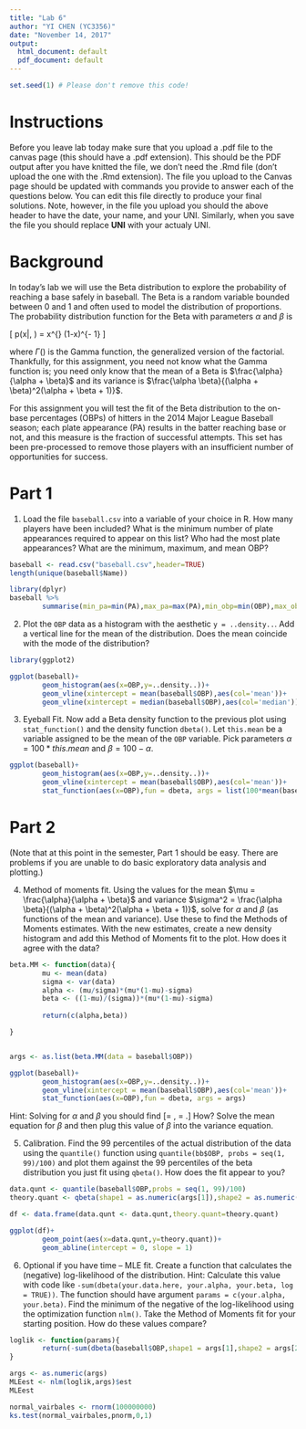 ```yaml
---
title: "Lab 6"
author: "YI CHEN (YC3356)"
date: "November 14, 2017"
output:
  html_document: default
  pdf_document: default
---
```



```r
set.seed(1) # Please don't remove this code!
```

# Instructions 
Before you leave lab today make sure that you upload a .pdf file to the canvas page (this should have a .pdf extension). This should be the PDF output after you have knitted the file, we don't need the .Rmd file (don't upload the one with the .Rmd extension).  The file you upload to the Canvas page should be updated with commands you provide to answer each of the questions below.  You can edit this file directly to produce your final solutions.  Note, however, in the file you upload you should the above header to have the date, your name, and your UNI.  Similarly, when you save the file you should replace **UNI** with your actualy UNI.

# Background

In today's lab we will use the Beta distribution to explore the probability of reaching a base safely in baseball.  The Beta is a random variable bounded between 0 and 1 and often used to model the distribution of proportions. The probability distribution function for the Beta with parameters $\alpha$ and $\beta$ is 

\[ p(x|\alpha, \beta) = \frac{\Gamma (\alpha + \beta)}{\Gamma (\alpha) + \Gamma(\beta)} x^{\alpha-1} (1-x)^{\beta - 1} \]

where $\Gamma()$ is the Gamma function, the generalized version of the factorial. Thankfully, for this assignment, you need not know what the Gamma function is; you need only know that the mean of a Beta is $\frac{\alpha}{\alpha + \beta}$ and its variance is $\frac{\alpha \beta}{(\alpha + \beta)^2(\alpha + \beta + 1)}$.

For this assignment you will test the fit of the Beta distribution to the on-base percentages (OBPs) of hitters in the 2014 Major League Baseball season; each plate appearance (PA) results in the batter reaching base or not, and this measure is the fraction of successful attempts. This set has been pre-processed to remove those players with an insufficient number of opportunities for success.

# Part 1

1. Load the file `baseball.csv` into a variable of your choice in R. How many players have been included? What is the minimum number of plate appearances required to appear on this list? Who had the most plate appearances? What are the minimum, maximum, and mean OBP?

```r

baseball <- read.csv("baseball.csv",header=TRUE)
length(unique(baseball$Name))

library(dplyr)
baseball %>%
        summarise(min_pa=min(PA),max_pa=max(PA),min_obp=min(OBP),max_obp=max(OBP),mean_OBP=mean(OBP))
```



2. Plot the `OBP` data as a histogram with the aesthetic `y = ..density..`. Add a vertical line for the mean of the distribution. Does the mean coincide with the mode of the distribution?

```r

library(ggplot2)

ggplot(baseball)+
        geom_histogram(aes(x=OBP,y=..density..))+
        geom_vline(xintercept = mean(baseball$OBP),aes(col='mean'))+
        geom_vline(xintercept = median(baseball$OBP),aes(col='median'))
```



3. Eyeball Fit.  Now add a Beta density function to the previous plot using `stat_function()` and the density function `dbeta()`. Let `this.mean` be a variable assigned to be the mean of the `OBP` variable.  Pick parameters $\alpha = 100*this.mean$ and $\beta = 100 - \alpha$.

```r
ggplot(baseball)+
        geom_histogram(aes(x=OBP,y=..density..))+
        geom_vline(xintercept = mean(baseball$OBP),aes(col='mean'))+
        stat_function(aes(x=OBP),fun = dbeta, args = list(100*mean(baseball$OBP),100-100*mean(baseball$OBP)))
```



# Part 2

(Note that at this point in the semester, Part 1 should be easy.  There are problems if you are unable to do basic exploratory data analysis and plotting.)

4. Method of moments fit. Using the values for the mean $\mu = \frac{\alpha}{\alpha + \beta}$ and variance $\sigma^2 = \frac{\alpha \beta}{(\alpha + \beta)^2(\alpha + \beta + 1)}$, solve for $\alpha$ and $\beta$ (as functions of the mean and variance).  Use these to find the Methods of Moments estimates.  With the new estimates, create a new density histogram and add this Method of Moments fit to the plot. How does it agree with the data?
```r
beta.MM <- function(data){
        mu <- mean(data)
        sigma <- var(data)
        alpha <- (mu/sigma)*(mu*(1-mu)-sigma)
        beta <- ((1-mu)/(sigma))*(mu*(1-mu)-sigma)
        
        return(c(alpha,beta))

}


args <- as.list(beta.MM(data = baseball$OBP))

ggplot(baseball)+
        geom_histogram(aes(x=OBP,y=..density..))+
        geom_vline(xintercept = mean(baseball$OBP),aes(col='mean'))+
        stat_function(aes(x=OBP),fun = dbeta, args = args)
```




Hint: Solving for $\alpha$ and $\beta$ you should find
\[\alpha = \frac{\mu}{\sigma^2}\left[\mu(1-\mu) - \sigma^2\right], \quad \text{ and } \quad \beta = \frac{1-\mu}{\sigma^2}\left[\mu(1-\mu) - \sigma^2\right].\]
How? Solve the mean equation for $\beta$ and then plug this value of $\beta$ into the variance equation.

5. Calibration. Find the 99 percentiles of the actual distribution of the data using the `quantile()` function using `quantile(bb$OBP, probs = seq(1, 99)/100)` and plot them against the 99 percentiles of the beta distribution you just fit using `qbeta()`. How does the fit appear to you?
```r
data.qunt <- quantile(baseball$OBP,probs = seq(1, 99)/100)
theory.quant <- qbeta(shape1 = as.numeric(args[1]),shape2 = as.numeric(args[2]),seq(1, 99)/100)

df <- data.frame(data.qunt <- data.qunt,theory.quant=theory.quant)

ggplot(df)+
        geom_point(aes(x=data.qunt,y=theory.quant))+
        geom_abline(intercept = 0, slope = 1)
```



6. Optional if you have time -- MLE fit. Create a function that calculates the (negative) log-likelihood of the distribution.  Hint: Calculate this value with code like `-sum(dbeta(your.data.here, your.alpha, your.beta, log = TRUE))`.  The function should have argument `params = c(your.alpha, your.beta)`. Find the minimum of the negative of the log-likelihood using the optimization function `nlm()`. Take the Method of Moments fit for your starting position. How do these values compare?

```r
loglik <- function(params){
        return(-sum(dbeta(baseball$OBP,shape1 = args[1],shape2 = args[2],log = TRUE)))
}

args <- as.numeric(args)
MLEest <- nlm(loglik,args)$est
MLEest
```



```r
normal_vairbales <- rnorm(100000000)
ks.test(normal_vairbales,pnorm,0,1)
```

